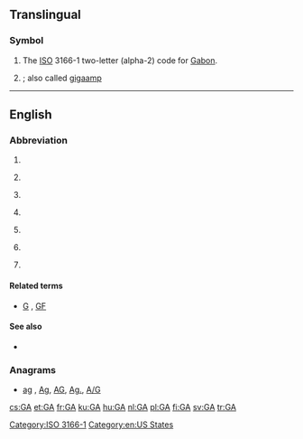 {{also|Appendix:Variations of "ga"}}
==Translingual==
{{wikipedia}}
===Symbol===
{{head|mul|symbol}}
# The [[ISO]] 3166-1 two-letter (alpha-2) code for [[Gabon]].
# {{SI-unit-abb|giga|ampere|[[electrical current]]}} ; also called [[gigaamp]]

[[Category:ISO 3166-1]]
----

==English==

===Abbreviation===
{{en-abbreviation}}

# {{abbreviation of|general availability}}
# {{context|aviation|general|lang=en}} {{abbreviation of|general aviation}}
# {{context|linguistics|lang=en}} {{abbreviation of|General American}}
# {{context|netball|lang=en}} {{abbreviation of|goal attack}}
# {{context|chiefly|US|lang=en}} {{abbreviation of|Georgia}}
# {{context|software|lang=en}} {{abbreviation of|genetic algorithm}}
# {{context|sports|lang=en}} {{abbreviation of|[[goals]] [[against]]}}

====Related terms====
* {{sense|sports}} [[G]] , [[GF]]

====See also====
* {{pedia|Genetic algorithm}}

===Anagrams===
* [[ag#English|ag]] , [[Ag#English|Ag]], [[AG#English|AG]], [[Ag.#English|Ag.]], [[A/G#English|A/G]]

[[Category:en:US States]]

[[cs:GA]]
[[et:GA]]
[[fr:GA]]
[[ku:GA]]
[[hu:GA]]
[[nl:GA]]
[[pl:GA]]
[[fi:GA]]
[[sv:GA]]
[[tr:GA]]